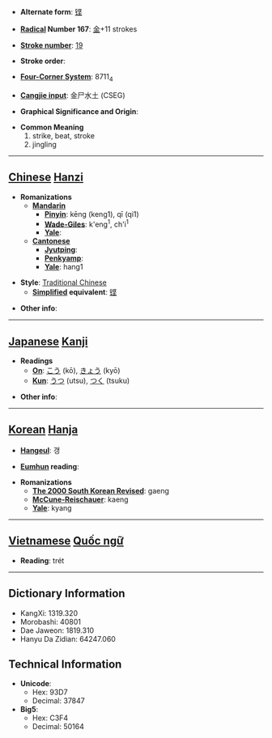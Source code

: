 * '''Alternate form''': [[铿]]

* '''[[Wiktionary:Chinese radical index| Radical]] Number 167''': [[Wiktionary:Chinese radical index 金|金]]+11 strokes

* '''[[Wiktionary:Chinese total strokes index|Stroke number]]''': [[Wiktionary:Chinese total strokes index 19|19]]

* '''Stroke order''': 

* '''[[Wiktionary:Chinese four corner index|Four-Corner System]]''': 8711<sub>4</sub>

* '''[[Wiktionary:Chinese Cangjie index|Cangjie input]]''': 金尸水土 (CSEG)

* '''Graphical Significance and Origin''': 

* '''Common Meaning'''
*#strike, beat, stroke
*# jingling


----

== [[Chinese]] [[Hanzi]] ==

* '''Romanizations'''
** '''[[Mandarin]]'''
*** '''[[Pinyin]]''': kēng (keng1), qī (qi1)
*** '''[[Wade-Giles]]''': k'eng<sup>1</sup>, ch'i<sup>1</sup>
*** '''[[Yale]]''': 
** '''[[Cantonese]]'''
*** '''[[Jyutping]]''':
*** '''[[Penkyamp]]''': 
*** '''[[Yale]]''': hang1

* '''Style''': [[Traditional Chinese]] 
** '''[[Simplified Chinese|Simplified]] equivalent''': [[铿]]

* '''Other info''': 

----

== [[Japanese]] [[Kanji]] ==

* '''Readings'''
** '''[[On]]''': [[こう]] (kō), [[きょう]] (kyō)
** '''[[Kun]]''': [[うつ]] (utsu), [[つく]] (tsuku)

* '''Other info''':  

----

== [[Korean]] [[Hanja]] ==

* '''[[Hangeul]]''': 갱

* '''[[Eumhun]] reading''': 

* '''Romanizations'''
** '''[[The 2000 South Korean Revised Romanization|The 2000 South Korean Revised]]''': gaeng
** '''[[McCune-Reischauer]]''': kaeng
** '''[[Yale]]''': kyang


----

== [[Vietnamese]] [[Quốc ngữ]] ==

* '''Reading''': trét

----

== Dictionary Information ==

* KangXi: 1319.320
* Morobashi: 40801
* Dae Jaweon: 1819.310
* Hanyu Da Zidian: 64247.060

== Technical Information ==

* '''Unicode''':
** Hex: 93D7
** Decimal: 37847
* '''Big5''':
** Hex: C3F4
** Decimal: 50164